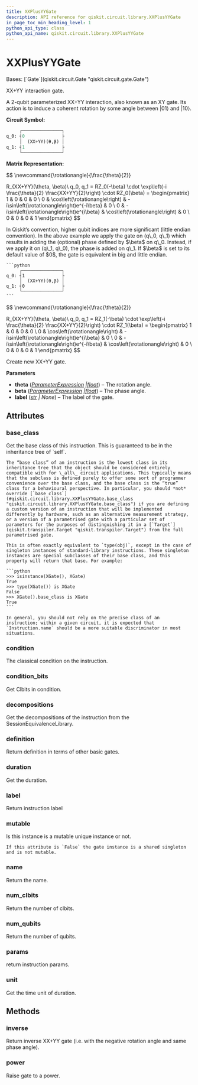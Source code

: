 ```yaml
---
title: XXPlusYYGate
description: API reference for qiskit.circuit.library.XXPlusYYGate
in_page_toc_min_heading_level: 1
python_api_type: class
python_api_name: qiskit.circuit.library.XXPlusYYGate
---
```


# XXPlusYYGate

<Class id="qiskit.circuit.library.XXPlusYYGate" isDedicatedPage={true} github="https://github.com/qiskit/qiskit/tree/stable/0.45/qiskit/circuit/library/standard_gates/xx_plus_yy.py" signature="qiskit.circuit.library.XXPlusYYGate(theta, beta=0, label='(XX+YY)', *, duration=None, unit='dt')">
  Bases: [`Gate`](qiskit.circuit.Gate "qiskit.circuit.gate.Gate")

  XX+YY interaction gate.

  A 2-qubit parameterized XX+YY interaction, also known as an XY gate. Its action is to induce a coherent rotation by some angle between $|01\rangle$ and $|10\rangle$.

  **Circuit Symbol:**

  ```python
       ┌───────────────┐
  q_0: ┤0              ├
       │  (XX+YY)(θ,β) │
  q_1: ┤1              ├
       └───────────────┘
  ```

  **Matrix Representation:**

$$
\newcommand{\rotationangle}{\frac{\theta}{2}}

R_{XX+YY}(\theta, \beta)\ q_0, q_1 =
RZ_0(-\beta) \cdot \exp\left(-i \frac{\theta}{2} \frac{XX+YY}{2}\right) \cdot RZ_0(\beta) =
\begin{pmatrix}
1 & 0 & 0 & 0  \\
0 & \cos\left(\rotationangle\right) & -i\sin\left(\rotationangle\right)e^{-i\beta} & 0 \\
0 & -i\sin\left(\rotationangle\right)e^{i\beta} & \cos\left(\rotationangle\right) & 0 \\
0 & 0 & 0 & 1
\end{pmatrix}
$$

  <Admonition title="Note" type="note">
    In Qiskit’s convention, higher qubit indices are more significant (little endian convention). In the above example we apply the gate on (q\_0, q\_1) which results in adding the (optional) phase defined by $\beta$ on q\_0. Instead, if we apply it on (q\_1, q\_0), the phase is added on q\_1. If $\beta$ is set to its default value of $0$, the gate is equivalent in big and little endian.

    ```python
         ┌───────────────┐
    q_0: ┤1              ├
         │  (XX+YY)(θ,β) │
    q_1: ┤0              ├
         └───────────────┘
    ```
  </Admonition>

$$
\newcommand{\rotationangle}{\frac{\theta}{2}}

R_{XX+YY}(\theta, \beta)\ q_0, q_1 =
RZ_1(-\beta) \cdot \exp\left(-i \frac{\theta}{2} \frac{XX+YY}{2}\right) \cdot RZ_1(\beta) =
\begin{pmatrix}
1 & 0 & 0 & 0  \\
0 & \cos\left(\rotationangle\right) & -i\sin\left(\rotationangle\right)e^{i\beta} & 0 \\
0 & -i\sin\left(\rotationangle\right)e^{-i\beta} & \cos\left(\rotationangle\right) & 0 \\
0 & 0 & 0 & 1
\end{pmatrix}
$$

  Create new XX+YY gate.

  **Parameters**

  *   **theta** ([*ParameterExpression*](qiskit.circuit.ParameterExpression "qiskit.circuit.parameterexpression.ParameterExpression")  *|*[*float*](https://docs.python.org/3/library/functions.html#float "(in Python v3.12)")) – The rotation angle.
  *   **beta** ([*ParameterExpression*](qiskit.circuit.ParameterExpression "qiskit.circuit.parameterexpression.ParameterExpression")  *|*[*float*](https://docs.python.org/3/library/functions.html#float "(in Python v3.12)")) – The phase angle.
  *   **label** ([*str*](https://docs.python.org/3/library/stdtypes.html#str "(in Python v3.12)") *| None*) – The label of the gate.

  ## Attributes

  ### base\_class

  <Attribute id="qiskit.circuit.library.XXPlusYYGate.base_class">
    Get the base class of this instruction. This is guaranteed to be in the inheritance tree of `self`.

    The “base class” of an instruction is the lowest class in its inheritance tree that the object should be considered entirely compatible with for \_all\_ circuit applications. This typically means that the subclass is defined purely to offer some sort of programmer convenience over the base class, and the base class is the “true” class for a behavioural perspective. In particular, you should *not* override [`base_class`](#qiskit.circuit.library.XXPlusYYGate.base_class "qiskit.circuit.library.XXPlusYYGate.base_class") if you are defining a custom version of an instruction that will be implemented differently by hardware, such as an alternative measurement strategy, or a version of a parametrised gate with a particular set of parameters for the purposes of distinguishing it in a [`Target`](qiskit.transpiler.Target "qiskit.transpiler.Target") from the full parametrised gate.

    This is often exactly equivalent to `type(obj)`, except in the case of singleton instances of standard-library instructions. These singleton instances are special subclasses of their base class, and this property will return that base. For example:

    ```python
    >>> isinstance(XGate(), XGate)
    True
    >>> type(XGate()) is XGate
    False
    >>> XGate().base_class is XGate
    True
    ```

    In general, you should not rely on the precise class of an instruction; within a given circuit, it is expected that `Instruction.name` should be a more suitable discriminator in most situations.
  </Attribute>

  ### condition

  <Attribute id="qiskit.circuit.library.XXPlusYYGate.condition">
    The classical condition on the instruction.
  </Attribute>

  ### condition\_bits

  <Attribute id="qiskit.circuit.library.XXPlusYYGate.condition_bits">
    Get Clbits in condition.
  </Attribute>

  ### decompositions

  <Attribute id="qiskit.circuit.library.XXPlusYYGate.decompositions">
    Get the decompositions of the instruction from the SessionEquivalenceLibrary.
  </Attribute>

  ### definition

  <Attribute id="qiskit.circuit.library.XXPlusYYGate.definition">
    Return definition in terms of other basic gates.
  </Attribute>

  ### duration

  <Attribute id="qiskit.circuit.library.XXPlusYYGate.duration">
    Get the duration.
  </Attribute>

  ### label

  <Attribute id="qiskit.circuit.library.XXPlusYYGate.label">
    Return instruction label
  </Attribute>

  ### mutable

  <Attribute id="qiskit.circuit.library.XXPlusYYGate.mutable">
    Is this instance is a mutable unique instance or not.

    If this attribute is `False` the gate instance is a shared singleton and is not mutable.
  </Attribute>

  ### name

  <Attribute id="qiskit.circuit.library.XXPlusYYGate.name">
    Return the name.
  </Attribute>

  ### num\_clbits

  <Attribute id="qiskit.circuit.library.XXPlusYYGate.num_clbits">
    Return the number of clbits.
  </Attribute>

  ### num\_qubits

  <Attribute id="qiskit.circuit.library.XXPlusYYGate.num_qubits">
    Return the number of qubits.
  </Attribute>

  ### params

  <Attribute id="qiskit.circuit.library.XXPlusYYGate.params">
    return instruction params.
  </Attribute>

  ### unit

  <Attribute id="qiskit.circuit.library.XXPlusYYGate.unit">
    Get the time unit of duration.
  </Attribute>

  ## Methods

  ### inverse

  <Function id="qiskit.circuit.library.XXPlusYYGate.inverse" signature="inverse()">
    Return inverse XX+YY gate (i.e. with the negative rotation angle and same phase angle).
  </Function>

  ### power

  <Function id="qiskit.circuit.library.XXPlusYYGate.power" signature="power(exponent)">
    Raise gate to a power.
  </Function>
</Class>

